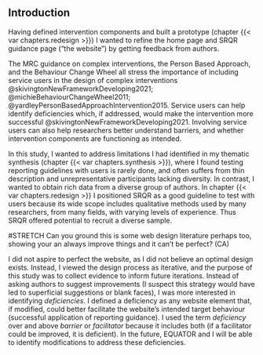 ## Introduction

Having defined intervention components and built a prototype (chapter {{< var chapters.redesign >}}) I wanted to refine the home page and SRQR guidance page ("the website") by getting feedback from authors. 

The MRC guidance on complex interventions, the Person Based Approach, and the Behaviour Change Wheel all stress the importance of including service users in the design of complex interventions @skivingtonNewFrameworkDeveloping2021; @michieBehaviourChangeWheel2011; @yardleyPersonBasedApproachIntervention2015. Service users can help identify deficiencies which, if addressed, would make the intervention more successful @skivingtonNewFrameworkDeveloping2021. Involving service users can also help researchers better understand barriers, and whether intervention components are functioning as intended.

In this study, I wanted to address limitations I had identified in my thematic synthesis (chapter {{< var chapters.synthesis >}}), where I found testing reporting guidelines with users is rarely done, and often suffers from thin description and unrepresentative participants lacking diversity. In contrast, I wanted to obtain rich data from a diverse group of authors. In chapter {{< var chapters.redesign >}} I positioned SRQR as a good guideline to test with users because its wide scope includes qualitative methods used by many researchers, from many fields, with varying levels of experience. Thus SRQR offered potential to recruit a diverse sample.

#STRETCH Can you ground this is some web design literature perhaps too, showing your an always improve things and it can’t be perfect? (CA)

I did not aspire to perfect the website, as I did not believe an optimal design exists. Instead, I viewed the design process as iterative, and the purpose of this study was to collect evidence to inform future iterations. Instead of asking authors to suggest improvements (I suspect this strategy would have led to superficial suggestions or blank faces), I was more interested in identifying _deficiencies_. I defined a deficiency as any website element that, if modified, could better facilitate the website's intended target behaviour (successful application of reporting guidance). I used the term _deficiency_ over and above _barrier_ or _facilitator_ because it includes both (if a facilitator could be improved, it is deficient). In the future, EQUATOR and I will be able to identify modifications to address these deficiencies.
